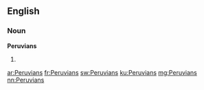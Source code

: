 ==English==

===Noun===
'''Peruvians'''

# {{plural of|[[Peruvian]]}}

[[ar:Peruvians]]
[[fr:Peruvians]]
[[sw:Peruvians]]
[[ku:Peruvians]]
[[mg:Peruvians]]
[[nn:Peruvians]]